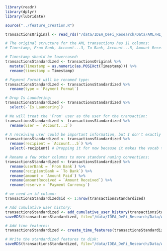 ```r
library(readr)
library(dplyr)
library(lubridate)

source("../feature_creation.R")

transactionsOriginal <- read_rds("/data/IDEA_DeFi_Research/Data/AML/HI_Small/transactionsOriginal.rds")
```

```r
# The original structure for the AML transactions has 11 columns:
# Timestamp, From Bank, Account...3, To Bank, Account...5, Amount Received, Receiving Currency, Amount Paid, Payment Currency, Payment Format, Is Laundering

# Timestamp should be lowercased:
transactionsStandardized <- transactionsOriginal %>%
  mutate(Timestamp = as.numeric(as.POSIXct(Timestamp))) %>%
  rename(timestamp = Timestamp)

# Payment Format will be renamed type:
transactionsStandardized <- transactionsStandardized %>%
  rename(type = `Payment Format`)

# Drop Is Laundering:
transactionsStandardized <- transactionsStandardized %>%
  select(-`Is Laundering`)

# We will treat the 'From' user as the user for the transaction:
transactionsStandardized <- transactionsStandardized %>%
  rename(user = `Account...3`)

# A receiving user could be important information, but I don't exactly know how we will use it yet:
transactionsStandardized <- transactionsStandardized %>%
  rename(recipient = `Account...5`) %>%
  select(-recipient) # Dropping it for now because it makes the vocab too big

# Rename a few other columns to more standard naming conventions:
transactionsStandardized <- transactionsStandardized %>%
  rename(userBank = `From Bank`) %>%
  rename(recipientBank = `To Bank`) %>%
  rename(amount = `Amount Paid`) %>%
  rename(amountReceived = `Amount Received`) %>%
  rename(reserve = `Payment Currency`)

# we need an id column:
transactionsStandardized$id <- 1:nrow(transactionsStandardized)

```

```r
# Add cumulative user history:
transactionsStandardized <- add_cumulative_user_history(transactionsStandardized, skip_amount_types = c(), amount_cols = c("amount", "amountReceived"))
saveRDS(transactionsStandardized, file="/data/IDEA_DeFi_Research/Data/AML/HI_Small/transactions_user.rds")
```

```r
# Add time features:
transactionsStandardized <- create_time_features(transactionsStandardized)
```

```r
# Write the standardized features to disk:
saveRDS(transactionsStandardized, file="/data/IDEA_DeFi_Research/Data/AML/HI_Small/transactions_user_time.rds")
```